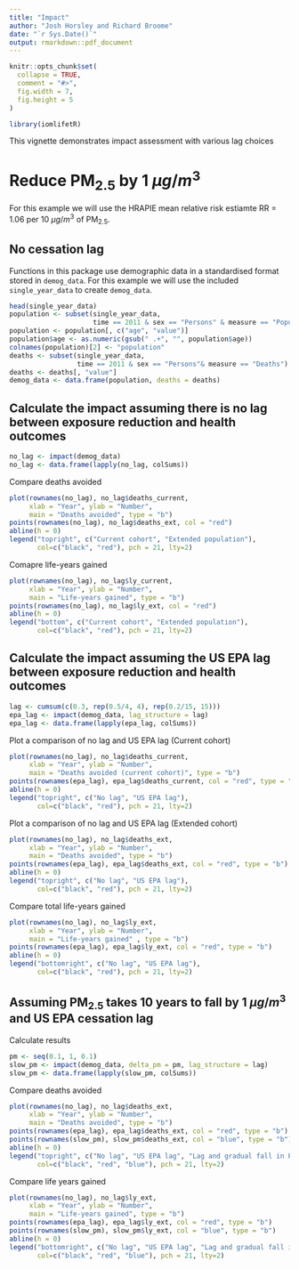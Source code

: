 ```yaml
---
title: "Impact"
author: "Josh Horsley and Richard Broome"
date: "`r Sys.Date()`"
output: rmarkdown::pdf_document
---
```


```r
knitr::opts_chunk$set(
  collapse = TRUE,
  comment = "#>",
  fig.width = 7,
  fig.height = 5
)

library(iomlifetR)
```

This vignette demonstrates impact assessment with various lag choices

# Reduce PM~2.5~ by 1 $\mu g/m^3$

For this example we will use the HRAPIE mean relative risk estiamte RR = 1.06 per 10 $\mu g/m^3$ of PM~2.5~.

## No cessation lag

Functions in this package use demographic data in a standardised format stored in `demog_data`. For this example we will use the included `single_year_data` to create `demog_data`.
```r
head(single_year_data)
population <- subset(single_year_data,
                     time == 2011 & sex == "Persons" & measure == "Population")
population <- population[, c("age", "value")]
population$age <- as.numeric(gsub(" .+", "", population$age))
colnames(population)[2] <- "population"
deaths <- subset(single_year_data,
                 time == 2011 & sex == "Persons"& measure == "Deaths")
deaths <- deaths[, "value"]
demog_data <- data.frame(population, deaths = deaths)
```

## Calculate the impact assuming there is no lag between exposure reduction and health outcomes
```r
no_lag <- impact(demog_data)
no_lag <- data.frame(lapply(no_lag, colSums))
```

Compare deaths avoided
```r
plot(rownames(no_lag), no_lag$deaths_current,
     xlab = "Year", ylab = "Number",
     main = "Deaths avoided", type = "b")
points(rownames(no_lag), no_lag$deaths_ext, col = "red")
abline(h = 0)
legend("topright", c("Current cohort", "Extended population"),
       col=c("black", "red"), pch = 21, lty=2)
```

Comapre life-years gained
```r
plot(rownames(no_lag), no_lag$ly_current,
     xlab = "Year", ylab = "Number",
     main = "Life-years gained", type = "b")
points(rownames(no_lag), no_lag$ly_ext, col = "red")
abline(h = 0)
legend("bottom", c("Current cohort", "Extended population"),
       col=c("black", "red"), pch = 21, lty=2)
```



## Calculate the impact assuming the US EPA lag between exposure reduction and health outcomes

```r
lag <- cumsum(c(0.3, rep(0.5/4, 4), rep(0.2/15, 15)))
epa_lag <- impact(demog_data, lag_structure = lag)
epa_lag <- data.frame(lapply(epa_lag, colSums))
```

Plot a comparison of no lag and US EPA lag (Current cohort)
```r
plot(rownames(no_lag), no_lag$deaths_current,
     xlab = "Year", ylab = "Number",
     main = "Deaths avoided (current cohort)", type = "b")
points(rownames(epa_lag), epa_lag$deaths_current, col = "red", type = "b")
abline(h = 0)
legend("topright", c("No lag", "US EPA lag"),
       col=c("black", "red"), pch = 21, lty=2)


```

Plot a comparison of no lag and US EPA lag (Extended cohort)
```r
plot(rownames(no_lag), no_lag$deaths_ext,
     xlab = "Year", ylab = "Number",
     main = "Deaths avoided", type = "b")
points(rownames(epa_lag), epa_lag$deaths_ext, col = "red", type = "b")
abline(h = 0)
legend("topright", c("No lag", "US EPA lag"),
       col=c("black", "red"), pch = 21, lty=2)


```


Compare total life-years gained
```r
plot(rownames(no_lag), no_lag$ly_ext,
     xlab = "Year", ylab = "Number",
     main = "Life-years gained" , type = "b")
points(rownames(epa_lag), epa_lag$ly_ext, col = "red", type = "b")
abline(h = 0)
legend("bottomright", c("No lag", "US EPA lag"),
       col=c("black", "red"), pch = 21, lty=2)
```


## Assuming PM~2.5~ takes 10 years to fall by 1 $\mu g/m^3$ and US EPA cessation lag

Calculate results
```r
pm <- seq(0.1, 1, 0.1)
slow_pm <- impact(demog_data, delta_pm = pm, lag_structure = lag)
slow_pm <- data.frame(lapply(slow_pm, colSums))

```

Compare deaths avoided
```r
plot(rownames(no_lag), no_lag$deaths_ext,
     xlab = "Year", ylab = "Number",
     main = "Deaths avoided", type = "b")
points(rownames(epa_lag), epa_lag$deaths_ext, col = "red", type = "b")
points(rownames(slow_pm), slow_pm$deaths_ext, col = "blue", type = "b")
abline(h = 0)
legend("topright", c("No lag", "US EPA lag", "Lag and gradual fall in PM"),
       col=c("black", "red", "blue"), pch = 21, lty=2)

```

Compare life years gained
```r
plot(rownames(no_lag), no_lag$ly_ext,
     xlab = "Year", ylab = "Number",
     main = "Life-years gained", type = "b")
points(rownames(epa_lag), epa_lag$ly_ext, col = "red", type = "b")
points(rownames(slow_pm), slow_pm$ly_ext, col = "blue", type = "b")
abline(h = 0)
legend("bottomright", c("No lag", "US EPA lag", "Lag and gradual fall in PM"),
       col=c("black", "red", "blue"), pch = 21, lty=2)
```

